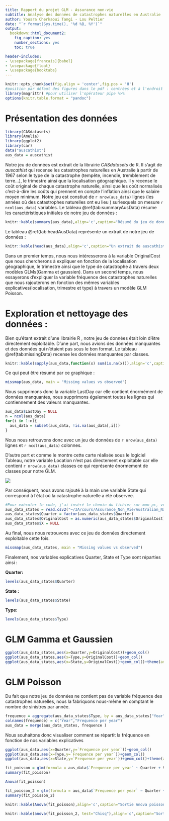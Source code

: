```yaml
---
title: Rapport du projet GLM - Assurance non-vie
subtitle: Analyse des données de catastrophes naturelles en Australie
author: Yousra Cherkaoui Tangi - Lou Peltier 
date: "`r format(Sys.time(), '%d %B, %Y')`"
output:   
  bookdown::html_document2:
    fig_caption: yes
    number_sections: yes
    toc: true

header-includes:
- \usepackage[francais]{babel}
- \usepackage{float}
- \usepackage{booktabs}
---
```


```r
knitr::opts_chunk$set(fig.align = 'center',fig.pos = 'H')
#position par défaut des figures dans le pdf : centrées et à l'endroit où on les construit
library(magrittr) #pour utiliser l'opérateur pipe %>%
options(knitr.table.format = "pandoc") 
```

# Présentation des données

```r
library(CASdatasets)
library(Amelia)
library(ggplot2)
library(car)
data("auscathist")
aus_data = auscathist
```

Notre jeu de données est extrait de la librairie *CASdatasets* de R. Il s'agit de *auscathist* qui recense les catastrophes naturelles en Australie à partir de 1967 selon le type de la catastrophe (tempête, incendie, tremblement de terre...), le trimestre ainsi que la localisation géographique. Il y recense le coût original de chaque catastrophe naturelle, ainsi que les coût normalisés c'est-à-dire les coûts qui prennent en compte l'inflation ainsi que le salaire moyen minimum. Notre jeu est constiué de `r nrow(aus_data)` lignes (les années où des catastrophes naturelles ont eu lieu )  surlesquels on mesure `r ncol(aus_data)` variables. Le tableau \@ref(tab:summaryAusData) résume les caractéristiques initiales de notre jeu de données : 

```r
knitr::kable(summary(aus_data),align='c',caption="Résumé du jeu de données initial auscathist",booktabs=T)
```

\bigskip

Le tableau \@ref(tab:headAusData) représente un extrait de notre jeu de données : 


```r
knitr::kable(head(aus_data),align='c',caption="Un extrait de auscathist",booktabs=T)
```

Dans un premier temps, nous nous intéresserons à la variable OriginalCost que nous chercherons à expliquer en fonction de la localisation géographique, le trimestre ainsi que le type de catastrophe à travers deux modèles GLMs(Gamma et gaussien). Dans un second temps, nous essayerons d'expliquer la variable fréquence des catastrophes naturelles que nous rajouterons en fonction des mêmes variables explicatives(localisation, trimestre et type) à travers un modèle GLM Poisson. 

# Exploration et nettoyage des données : 

Bien qu'étant extrait d'une librairie R , notre jeu de données était loin d'être directement exploitable. D'une part, nous avions des données manquantes et des données qui n'étaient pas sous le bon format. Le tableau \@ref(tab:missingData) recense les données manquantes par classes.

```r
knitr::kable(sapply(aus_data,function(x) sum(is.na(x))),align='c',caption="Données manquantes",booktabs=T)
```

Ce qui peut être résumé par ce graphique : 

```r
missmap(aus_data, main = "Missing values vs observed")
```

Nous supprimons donc la variable LastDay car elle contient énormément de données manquantes, nous supprimons également toutes les lignes qui contiennement des valeurs manquantes. 

```r
aus_data$LastDay = NULL
n = ncol(aus_data)
for(i in 1:n){
  aus_data = subset(aus_data, !is.na(aus_data[,i]))
}
```

Nous nous retrouvons donc avec un jeu de données de `r nrow(aus_data)` lignes  et `r ncol(aus_data)` colonnes. 

D'autre part et comme le montre cette carte réalisée sous le logiciel Tableau, notre variable Location n'est pas directement exploitable car elle contient `r nrow(aus_data)` classes ce qui représente énormement de classes pour notre GLM.

![](Fréquence des sinistres en Australie de 1967 à 2010.png)

Par conséquent, nous avons rajouté à la main une variable State qui correspond à l'état où la catastrophe naturelle a été observée. 


```r
#Pour exécuter le code, j'ai inséré le chemin du fichier sur mon pc, vous pourriez utiliser file.choose() 
aus_data_states = read.csv2("~/3A/cours/Assurance_Non_Vie/Australian_Natural_Catastrophes/data/aus_data_states.csv", sep = ",")
aus_data_states$Quarter = factor(aus_data_states$Quarter)
aus_data_states$OriginalCost = as.numeric(aus_data_states$OriginalCost)
aus_data_states$X = NULL

```

Au final, nous nous retrouvons avec ce jeu de données directement exploitable cette fois. 

```r
missmap(aus_data_states, main = "Missing values vs observed")
```

Finalement, nos variables explicatives Quarter, State et Type sont réparties ainsi :

**Quarter: **

```r
levels(aus_data_states$Quarter)
```

**State : **

```r
levels(aus_data_states$State)
```

**Type: ** 

```r
levels(aus_data_states$Type)
```



# GLM Gamma et Gaussien 

```r
ggplot(aus_data_states,aes(x=Quarter,y=OriginalCost))+geom_col()
ggplot(aus_data_states,aes(x=Type,y=OriginalCost))+geom_col()
ggplot(aus_data_states,aes(x=State,y=OriginalCost))+geom_col()+theme(axis.text.x=element_text(angle=90))
```

# GLM Poisson 

Du fait que notre jeu de données ne contient pas de variable fréquence des catastrophes naturelles, nous la fabriquons nous-même en comptant le nombre de sinistres par année. 

```r
frequence = aggregate(aus_data_states$Type, by = aus_data_states["Year"], FUN = length)
colnames(frequence) = c("Year","Frequence per year")
aus_data = merge(aus_data_states, frequence )
```

Nous souhaitons donc visualiser comment se répartit la fréquence en fonction de nos variables explicatives 

```r
ggplot(aus_data,aes(x=Quarter,y=`Frequence per year`))+geom_col()
ggplot(aus_data,aes(x=Type,y=`Frequence per year`))+geom_col()
ggplot(aus_data,aes(x=State,y=`Frequence per year`))+geom_col()+theme(axis.text.x=element_text(angle=90))
```

```r
fit_poisson = glm(formula = aus_data$`Frequence per year` ~ Quarter + State + Type , data = aus_data, family = poisson )
summary(fit_poisson)
```

```r
Anova(fit_poisson)
```

```r
fit_poisson_2 = glm(formula = aus_data$`Frequence per year` ~ Quarter + Type , data = aus_data, family = poisson )
summary(fit_poisson_2)
```


```r
knitr::kable(Anova(fit_poisson),align='c',caption="Sortie Anova poisson",booktabs=T)
```



```r
knitr::kable(anova(fit_poisson_2, test="Chisq"),align='c',caption="Sortie anova poisson",booktabs=T)
```

